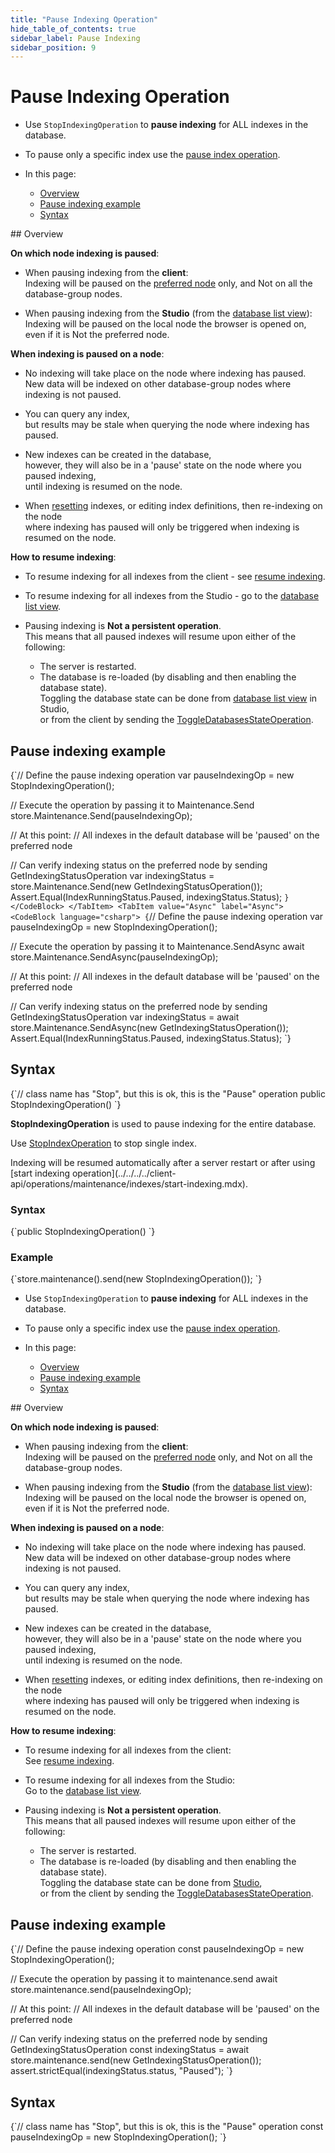 ---
title: "Pause Indexing Operation"
hide_table_of_contents: true
sidebar_label: Pause Indexing
sidebar_position: 9
---




# Pause Indexing Operation
<LanguageSwitcher supportedLanguages={supportedLanguages} />
<LanguageContent language="csharp">

<Admonition type="note" title="">

* Use `StopIndexingOperation` to __pause indexing__ for ALL indexes in the database.  

* To pause only a specific index use the [pause index operation](../../../../client-api/operations/maintenance/indexes/stop-index.mdx).  
 
* In this page:
  * [Overview](../../../../client-api/operations/maintenance/indexes/stop-indexing.mdx#overview)
  * [Pause indexing example](../../../../client-api/operations/maintenance/indexes/stop-indexing.mdx#pause-indexing-example)
  * [Syntax](../../../../client-api/operations/maintenance/indexes/stop-indexing.mdx#syntax)

</Admonition>
## Overview

<Admonition type="note" title="">

__On which node indexing is paused__:

* When pausing indexing from the __client__:  
  Indexing will be paused on the [preferred node](../../../../client-api/configuration/load-balance/overview.mdx#the-preferred-node) only, and Not on all the database-group nodes.  

* When pausing indexing from the __Studio__ (from the [database list view](../../../../studio/database/databases-list-view.mdx#more-actions)):  
  Indexing will be paused on the local node the browser is opened on, even if it is Not the preferred node.

</Admonition>

<Admonition type="note" title="">

 __When indexing is paused on a node__:
 
* No indexing will take place on the node where indexing has paused.  
  New data will be indexed on other database-group nodes where indexing is not paused.

* You can query any index,  
  but results may be stale when querying the node where indexing has paused.
 
* New indexes can be created in the database,  
  however, they will also be in a 'pause' state on the node where you paused indexing,  
  until indexing is resumed on the node.  

* When [resetting](../../../../client-api/operations/maintenance/indexes/reset-index.mdx) indexes, or editing index definitions, then re-indexing on the node  
  where indexing has paused will only be triggered when indexing is resumed on the node.

</Admonition>

<Admonition type="note" title="">

__How to resume indexing__:

* To resume indexing for all indexes from the client - see [resume indexing](../../../../client-api/operations/maintenance/indexes/start-indexing.mdx).  

* To resume indexing for all indexes from the Studio - go to the [database list view](../../../../studio/database/databases-list-view.mdx#more-actions).  

* Pausing indexing is __Not a persistent operation__.  
  This means that all paused indexes will resume upon either of the following:
    * The server is restarted.
    * The database is re-loaded (by disabling and then enabling the database state).  
      Toggling the database state can be done from [database list view](../../../../studio/database/databases-list-view.mdx#database-actions) in Studio,  
      or from the client by sending the [ToggleDatabasesStateOperation](../../../../client-api/operations/server-wide/toggle-databases-state.mdx).

</Admonition>



## Pause indexing example

<Tabs groupId='languageSyntax'>
<TabItem value="Sync" label="Sync">
<CodeBlock language="csharp">
{`// Define the pause indexing operation 
var pauseIndexingOp = new StopIndexingOperation();

// Execute the operation by passing it to Maintenance.Send
store.Maintenance.Send(pauseIndexingOp);

// At this point:
// All indexes in the default database will be 'paused' on the preferred node
        
// Can verify indexing status on the preferred node by sending GetIndexingStatusOperation
var indexingStatus = store.Maintenance.Send(new GetIndexingStatusOperation());
Assert.Equal(IndexRunningStatus.Paused, indexingStatus.Status);
`}
</CodeBlock>
</TabItem>
<TabItem value="Async" label="Async">
<CodeBlock language="csharp">
{`// Define the pause indexing operation 
var pauseIndexingOp = new StopIndexingOperation();

// Execute the operation by passing it to Maintenance.SendAsync
await store.Maintenance.SendAsync(pauseIndexingOp);

// At this point:
// All indexes in the default database will be 'paused' on the preferred node
        
// Can verify indexing status on the preferred node by sending GetIndexingStatusOperation
var indexingStatus = await store.Maintenance.SendAsync(new GetIndexingStatusOperation());
Assert.Equal(IndexRunningStatus.Paused, indexingStatus.Status);
`}
</CodeBlock>
</TabItem>
</Tabs>



## Syntax

<TabItem value="syntax" label="syntax">
<CodeBlock language="csharp">
{`// class name has "Stop", but this is ok, this is the "Pause" operation
public StopIndexingOperation()
`}
</CodeBlock>
</TabItem>




</LanguageContent>
<LanguageContent language="java">


**StopIndexingOperation** is used to pause indexing for the entire database.

Use [StopIndexOperation](../../../../client-api/operations/maintenance/indexes/stop-index.mdx) to stop single index.

<Admonition type="note" title="">
Indexing will be resumed automatically after a server restart or after using [start indexing operation](../../../../client-api/operations/maintenance/indexes/start-indexing.mdx).
</Admonition>

### Syntax

<TabItem value="stop_1" label="stop_1">
<CodeBlock language="java">
{`public StopIndexingOperation()
`}
</CodeBlock>
</TabItem>

### Example

<TabItem value="stop_2" label="stop_2">
<CodeBlock language="java">
{`store.maintenance().send(new StopIndexingOperation());
`}
</CodeBlock>
</TabItem>


</LanguageContent>
<LanguageContent language="nodejs">

<Admonition type="note" title="">

* Use `StopIndexingOperation` to __pause indexing__ for ALL indexes in the database.  

* To pause only a specific index use the [pause index operation](../../../../client-api/operations/maintenance/indexes/stop-index.mdx).

* In this page:
  * [Overview](../../../../client-api/operations/maintenance/indexes/stop-indexing.mdx#overview)
  * [Pause indexing example](../../../../client-api/operations/maintenance/indexes/stop-indexing.mdx#pause-indexing-example)
  * [Syntax](../../../../client-api/operations/maintenance/indexes/stop-indexing.mdx#syntax)

</Admonition>
## Overview

<Admonition type="note" title="">

__On which node indexing is paused__:

* When pausing indexing from the __client__:  
  Indexing will be paused on the [preferred node](../../../../client-api/configuration/load-balance/overview.mdx#the-preferred-node) only, and Not on all the database-group nodes.  

* When pausing indexing from the __Studio__ (from the [database list view](../../../../studio/database/databases-list-view.mdx#more-actions)):  
  Indexing will be paused on the local node the browser is opened on, even if it is Not the preferred node.

</Admonition>

<Admonition type="note" title="">

__When indexing is paused on a node__:
 
* No indexing will take place on the node where indexing has paused.  
  New data will be indexed on other database-group nodes where indexing is not paused.

* You can query any index,  
  but results may be stale when querying the node where indexing has paused.
 
* New indexes can be created in the database,  
  however, they will also be in a 'pause' state on the node where you paused indexing,  
  until indexing is resumed on the node.

* When [resetting](../../../../client-api/operations/maintenance/indexes/reset-index.mdx) indexes, or editing index definitions, then re-indexing on the node  
  where indexing has paused will only be triggered when indexing is resumed on the node.

</Admonition>

<Admonition type="note" title="">

__How to resume indexing__:

* To resume indexing for all indexes from the client:  
  See [resume indexing](../../../../client-api/operations/maintenance/indexes/start-indexing.mdx).

* To resume indexing for all indexes from the Studio:  
  Go to the [database list view](../../../../studio/database/databases-list-view.mdx#more-actions).  

* Pausing indexing is __Not a persistent operation__.  
  This means that all paused indexes will resume upon either of the following:
    * The server is restarted.
    * The database is re-loaded (by disabling and then enabling the database state).  
      Toggling the database state can be done from [Studio](../../../../studio/database/databases-list-view.mdx#database-actions),  
      or from the client by sending the [ToggleDatabasesStateOperation](../../../../client-api/operations/server-wide/toggle-databases-state.mdx).

</Admonition>



## Pause indexing example

<TabItem value="pause_indexing" label="pause_indexing">
<CodeBlock language="js">
{`// Define the pause indexing operation 
const pauseIndexingOp = new StopIndexingOperation();

// Execute the operation by passing it to maintenance.send
await store.maintenance.send(pauseIndexingOp);

// At this point:
// All indexes in the default database will be 'paused' on the preferred node

// Can verify indexing status on the preferred node by sending GetIndexingStatusOperation
const indexingStatus = await store.maintenance.send(new GetIndexingStatusOperation());
assert.strictEqual(indexingStatus.status, "Paused");
`}
</CodeBlock>
</TabItem>



## Syntax

<TabItem value="syntax" label="syntax">
<CodeBlock language="js">
{`// class name has "Stop", but this is ok, this is the "Pause" operation
const pauseIndexingOp = new StopIndexingOperation();
`}
</CodeBlock>
</TabItem>




</LanguageContent>

<!---
### Indexes
- [What are Indexes](../../../../indexes/what-are-indexes)
- [Creating and Deploying Indexes](../../../../indexes/creating-and-deploying)
- [Index Administration](../../../../indexes/index-administration)

### Operations
- [How to Enable Index](../../../../client-api/operations/maintenance/indexes/enable-index)
- [How to Pause Index Until Restart](../../../../client-api/operations/maintenance/indexes/stop-index)
- [How to Resume Indexing](../../../../client-api/operations/maintenance/indexes/start-indexing)

### Studio
- [Enable/Disable database from Studio](../../../../studio/database/databases-list-view#database-actions)
- [Pause indexing from Studio](../../../../studio/database/databases-list-view#more-actions)


-->